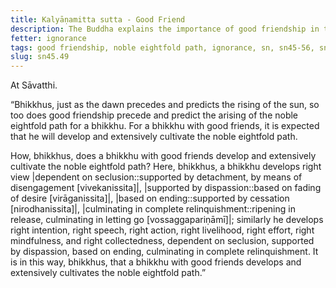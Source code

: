 ```yaml
---
title: Kalyāṇamitta sutta - Good Friend
description: The Buddha explains the importance of good friendship in the development and cultivation of the noble eightfold path.
fetter: ignorance
tags: good friendship, noble eightfold path, ignorance, sn, sn45-56, sn45
slug: sn45.49
---
```


At Sāvatthi.

“Bhikkhus, just as the dawn precedes and predicts the rising of the sun, so too does good friendship precede and predict the arising of the noble eightfold path for a bhikkhu. For a bhikkhu with good friends, it is expected that he will develop and extensively cultivate the noble eightfold path.

How, bhikkhus, does a bhikkhu with good friends develop and extensively cultivate the noble eightfold path? Here, bhikkhus, a bhikkhu develops right view |dependent on seclusion::supported by detachment, by means of disengagement [vivekanissita]|, |supported by dispassion::based on fading of desire [virāganissita]|, |based on ending::supported by cessation [nirodhanissita]|, |culminating in complete relinquishment::ripening in release, culminating in letting go [vossaggapariṇāmī]|; similarly he develops right intention, right speech, right action, right livelihood, right effort, right mindfulness, and right collectedness, dependent on seclusion, supported by dispassion, based on ending, culminating in complete relinquishment. It is in this way, bhikkhus, that a bhikkhu with good friends develops and extensively cultivates the noble eightfold path.”